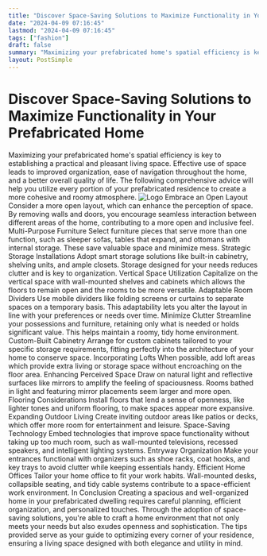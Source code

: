 ```yaml
---
title: "Discover Space-Saving Solutions to Maximize Functionality in Your Prefabricated Home"
date: "2024-04-09 07:16:45"
lastmod: "2024-04-09 07:16:45"
tags: ["fashion"]
draft: false
summary: "Maximizing your prefabricated home's spatial efficiency is key to establishing a practical and pleasant living space. Effective use of space leads to improved organization, ease of navigation throughout the home, and a better overall quality of life. The following comprehensive advice will help you utilize every portion of your prefabricated residence to create a more cohesive and roomy atmosphere."
layout: PostSimple
---
```

# Discover Space-Saving Solutions to Maximize Functionality in Your Prefabricated Home
Maximizing your prefabricated home's spatial efficiency is key to establishing a practical and pleasant living space. Effective use of space leads to improved organization, ease of navigation throughout the home, and a better overall quality of life. The following comprehensive advice will help you utilize every portion of your prefabricated residence to create a more cohesive and roomy atmosphere.
<img alt="Logo" class="lazyImg" data-src="https://cdn.seniorsselection.com/src_image/11159b5bd6d368a9affb66fa509d47ee.webp" src="/statics/image/loading.webp"/>
Embrace an Open Layout
Consider a more open layout, which can enhance the perception of space. By removing walls and doors, you encourage seamless interaction between different areas of the home, contributing to a more open and inclusive feel.
Multi-Purpose Furniture
Select furniture pieces that serve more than one function, such as sleeper sofas, tables that expand, and ottomans with internal storage. These save valuable space and minimize mess.
Strategic Storage Installations
Adopt smart storage solutions like built-in cabinetry, shelving units, and ample closets. Storage designed for your needs reduces clutter and is key to organization.
Vertical Space Utilization
Capitalize on the vertical space with wall-mounted shelves and cabinets which allows the floors to remain open and the rooms to be more versatile.
Adaptable Room Dividers
Use mobile dividers like folding screens or curtains to separate spaces on a temporary basis. This adaptability lets you alter the layout in line with your preferences or needs over time.
Minimize Clutter
Streamline your possessions and furniture, retaining only what is needed or holds significant value. This helps maintain a roomy, tidy home environment.
Custom-Built Cabinetry
Arrange for custom cabinets tailored to your specific storage requirements, fitting perfectly into the architecture of your home to conserve space.
Incorporating Lofts
When possible, add loft areas which provide extra living or storage space without encroaching on the floor area.
Enhancing Perceived Space
Draw on natural light and reflective surfaces like mirrors to amplify the feeling of spaciousness. Rooms bathed in light and featuring mirror placements seem larger and more open.
Flooring Considerations
Install floors that lend a sense of openness, like lighter tones and uniform flooring, to make spaces appear more expansive.
Expanding Outdoor Living
Create inviting outdoor areas like patios or decks, which offer more room for entertainment and leisure.
Space-Saving Technology
Embed technologies that improve space functionality without taking up too much room, such as wall-mounted televisions, recessed speakers, and intelligent lighting systems.
Entryway Organization
Make your entrances functional with organizers such as shoe racks, coat hooks, and key trays to avoid clutter while keeping essentials handy.
Efficient Home Offices
Tailor your home office to fit your work habits. Wall-mounted desks, collapsible seating, and tidy cable systems contribute to a space-efficient work environment.
In Conclusion
Creating a spacious and well-organized home in your prefabricated dwelling requires careful planning, efficient organization, and personalized touches. Through the adoption of space-saving solutions, you're able to craft a home environment that not only meets your needs but also exudes openness and sophistication. The tips provided serve as your guide to optimizing every corner of your residence, ensuring a living space designed with both elegance and utility in mind.
        